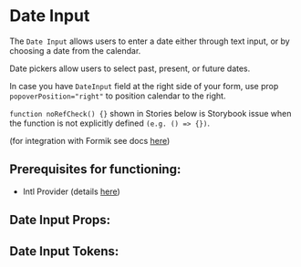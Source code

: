 

# Date Input

The `Date Input` allows users to enter a date either through text input, or by choosing a date from the calendar.

Date pickers allow users to select past, present, or future dates.

In case you have `DateInput` field at the right side of your form, use prop `popoverPosition="right"` to position calendar to the right.

`function noRefCheck() {}` shown in Stories below is Storybook issue when the function is not explicitly defined `(e.g. () => {})`.

(for integration with Formik see docs [here](/docs/component-library-formik-elements-dateinputfield--with-label#dateinputfield))

## **Prerequisites for functioning**:
 - Intl Provider (details [here](/docs/component-library-intl-intl--basic))

<Stories includePrimary={true} />

## Date Input Props:

<ArgsTable of={DateInput} />

## Date Input Tokens:
<ThemeTokens component="DateInput"/>
